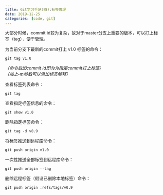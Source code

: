 ```yaml
---
title: Git学习手记(四):标签管理
date: 2019-12-25
categories: [code, git]
---
```



大部分时候，commit id较为复杂，故对于master分支上重要的版本，可以打上标签（tag），便于管理。

为当前分支下最新的commit打上 v1.0 标签的命令：
```
git tag v1.0
```
*（命令后加commit id即为为指定commit打上标签）*\
*（加上-m参数可以添加标签解释）*

查看标签列表命令：
```
git tag
```
查看指定标签信息的命令：
```
git show v1.0
```
删除指定标签命令：
```
git tag -d v0.9
```
将标签推送到远程库命令：
```
git push origin v1.0
```
一次性推送全部标签到远程库命令：
```
git push origin --tag
```
删除远程标签（假设已删除本地标签）命令：
```
git push origin :refs/tags/v0.9
```